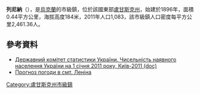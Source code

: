 {{No footnotes|time=2015-09-16T13:03:04+00:00}}
{{coord|48|25|31|N|39|8|59|E|scale:30000|display=title}}

'''列尼納'''（{{lang-uk|Марія}}），是[[烏克蘭|烏克蘭]]的市級鎮，位於該國東部[[盧甘斯克州|盧甘斯克州]]，始建於1896年，面積0.44平方公里，海拔高度184米，2011年人口1,083，該市級鎮人口密度每平方公里2,461.36人。

==參考資料==
*[https://web.archive.org/web/20121010205321/http://stat6.stat.lviv.ua/PXWEB2007/ukr/publ/2011/chnas.zip Державний комітет статистики України. Чисельність наявного населення України на 1 січня 2011 року, Київ-2011 (doc)]
*[http://weather.in.ua/ua/lyganskaja/13191 Прогноз погоди в смт. Леніна] {{Wayback|url=http://weather.in.ua/ua/lyganskaja/13191 |date=20160305065345 }}

{{DEFAULTSORT:Леніна}}
[[Category:盧甘斯克州市級鎮|Category:盧甘斯克州市級鎮]]


{{Luhansk-geo-stub}}